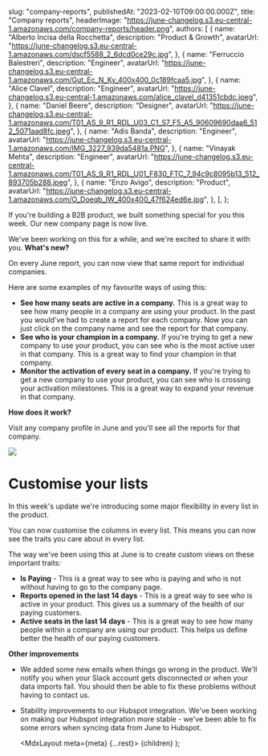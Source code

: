 
  slug: "company-reports",
  publishedAt: "2023-02-10T09:00:00.000Z",
  title: "Company reports",
  headerImage: "https://june-changelog.s3.eu-central-1.amazonaws.com/company-reports/header.png",
  authors: [
    {
      name: "Alberto Incisa della Rocchetta",
      description: "Product & Growth",
      avatarUrl: "https://june-changelog.s3.eu-central-1.amazonaws.com/dscf5588_2_6dcd0ce29c.jpg",
    },
    {
      name: "Ferruccio Balestreri",
      description: "Engineer",
      avatarUrl:
        "https://june-changelog.s3.eu-central-1.amazonaws.com/Gut_Ec_N_Ky_400x400_0c189fcaa5.jpg",
    },
    {
      name: "Alice Clavel",
      description: "Engineer",
      avatarUrl:
        "https://june-changelog.s3.eu-central-1.amazonaws.com/alice_clavel_d41351cbdc.jpeg",
    },
    {
      name: "Daniel Beere",
      description: "Designer",
      avatarUrl:
        "https://june-changelog.s3.eu-central-1.amazonaws.com/T01_AS_9_R1_RDL_U03_C1_S7_F5_A5_90609690daa6_512_5071aad8fc.jpeg",
    },
    {
      name: "Adis Banda",
      description: "Engineer",
      avatarUrl: "https://june-changelog.s3.eu-central-1.amazonaws.com/IMG_3227_939da5481a.PNG",
    },
    {
      name: "Vinayak Mehta",
      description: "Engineer",
      avatarUrl:
        "https://june-changelog.s3.eu-central-1.amazonaws.com/T01_AS_9_R1_RDL_U01_F830_FTC_7_94c9c8095b13_512_893705b288.jpeg",
    },
    {
      name: "Enzo Avigo",
      description: "Product",
      avatarUrl:
        "https://june-changelog.s3.eu-central-1.amazonaws.com/O_Doeqb_IW_400x400_47f624ed6e.jpg",
    },
  ],
};

If you're building a B2B product, we built something special for you this week. Our new company page is now live.

We've been working on this for a while, and we're excited to share it with you. **What's new?**

On every June report, you can now view that same report for individual companies.

Here are some examples of my favourite ways of using this:

- **See how many seats are active in a company.** This is a great way to see how many people in a company are using your product. In the past you would've had to create a report for each company. Now you can just click on the company name and see the report for that company.
- **See who is your champion in a company.** If you're trying to get a new company to use your product, you can see who is the most active user in that company. This is a great way to find your champion in that company.
- **Monitor the activation of every seat in a company.** If you're trying to get a new company to use your product, you can see who is crossing your activation milestones. This is a great way to expand your revenue in that company.

**How does it work?**

Visit any company profile in June and you'll see all the reports for that company.

![](https://june-changelog.s3.eu-central-1.amazonaws.com/company-reports/custom-table.png)

# Customise your lists

In this week's update we're introducing some major flexibility in every list in the product.

You can now customise the columns in every list. This means you can now see the traits you care about in every list.

The way we've been using this at June is to create custom views on these important traits:

- **Is Paying** - This is a great way to see who is paying and who is not without having to go to the company page.
- **Reports opened in the last 14 days** - This is a great way to see who is active in your product. This gives us a summary of the health of our paying customers.
- **Active seats in the last 14 days** - This is a great way to see how many people within a company are using our product. This helps us define better the health of our paying customers.

**Other improvements**

- We added some new emails when things go wrong in the product. We'll notify you when your Slack account gets disconnected or when your data imports fail. You should then be able to fix these problems without having to contact us.
- Stability improvements to our Hubspot integration. We've been working on making our Hubspot integration more stable - we've been able to fix some errors when syncing data from June to Hubspot.

  <MdxLayout meta={meta} {...rest}>
    {children}
  </MdxLayout>
);
